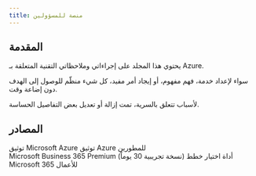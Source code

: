 ---
title: منصة للمسؤولين
---
## المقدمة

يحتوي هذا المجلد على إجراءاتي وملاحظاتي التقنية المتعلقة بـ Azure.

سواء لإعداد خدمة، فهم مفهوم، أو إيجاد أمر مفيد، كل شيء منظّم للوصول إلى الهدف دون إضاعة وقت.

لأسباب تتعلق بالسرية، تمت إزالة أو تعديل بعض التفاصيل الحساسة.

<LearningCycle lang="ar" />
<CultureCycle lang="ar" />

## المصادر
<Cards>
  <Card href="https://learn.microsoft.com/en-us/azure/?product=popular" title="مايكروسوفت Azure">
    توثيق Microsoft Azure
  </Card>

  <Card href="https://learn.microsoft.com/en-us/azure/developer/" title="Azure للمطورين">
    توثيق Azure للمطورين
  </Card>
</Cards>

<br />

<Cards>
  <Card href="https://www.microsoft.com/en-us/microsoft-365/business/microsoft-365-business-premium?activetab=pivot:overviewtab" title="M365 Business Premium">
    Microsoft Business 365 Premium (نسخة تجريبية 30 يوماً)
  </Card>

  <Card href="https://www.microsoft.com/en-us/microsoft-365/business/microsoft-365-plan-chooser" title="مُحدد خطط M365 للأعمال">
    أداة اختيار خطط Microsoft 365 للأعمال
  </Card>
</Cards>
